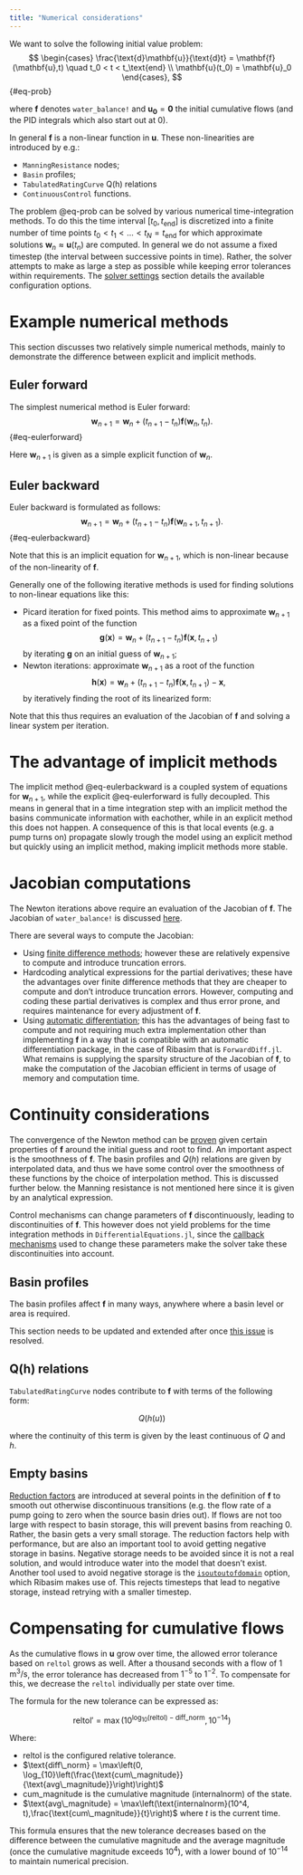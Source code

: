 ```yaml
---
title: "Numerical considerations"
---
```


We want to solve the following initial value problem:
$$
\begin{cases}
    \frac{\text{d}\mathbf{u}}{\text{d}t} = \mathbf{f}(\mathbf{u},t) \quad t_0 < t < t_\text{end} \\
    \mathbf{u}(t_0) = \mathbf{u}_0
\end{cases},
$$ {#eq-prob}

where $\mathbf{f}$ denotes `water_balance!` and $\mathbf{u_0} = \mathbf{0}$ the initial cumulative flows (and the PID integrals which also start out at $0$).

In general $\mathbf{f}$ is a non-linear function in $\mathbf{u}$. These non-linearities are introduced by e.g.:

- `ManningResistance` nodes;
- `Basin` profiles;
- `TabulatedRatingCurve` Q(h) relations
- `ContinuousControl` functions.

The problem @eq-prob can be solved by various numerical time-integration methods. To do this the time interval $[t_0,t_\text{end}]$ is discretized into a finite number of time points $t_0 < t_1 < \ldots < t_N = t_\text{end}$ for which approximate solutions $\mathbf{w}_n \approx \mathbf{u}(t_n)$ are computed. In general we do not assume a fixed timestep (the interval between successive points in time). Rather, the solver attempts to make as large a step as possible while keeping error tolerances within requirements. The [solver settings](/reference/usage.qmd#sec-solver-settings) section details the available configuration options.

# Example numerical methods

This section discusses two relatively simple numerical methods, mainly to demonstrate the difference between explicit and implicit methods.

## Euler forward

The simplest numerical method is Euler forward:
$$
\mathbf{w}_{n+1} = \mathbf{w}_n + (t_{n+1}-t_n)\mathbf{f}(\mathbf{w}_n, t_n).
$$ {#eq-eulerforward}

Here $\mathbf{w}_{n+1}$ is given as a simple explicit function of $\mathbf{w}_n$.

## Euler backward

Euler backward is formulated as follows:
$$
\mathbf{w}_{n+1} = \mathbf{w}_n + (t_{n+1}-t_n)\mathbf{f}(\mathbf{w}_{n+1},t_{n+1}).
$$ {#eq-eulerbackward}

Note that this is an implicit equation for $\mathbf{w}_{n+1}$, which is non-linear because of the non-linearity of $\mathbf{f}$.

Generally one of the following iterative methods is used for finding solutions to non-linear equations like this:

- Picard iteration for fixed points. This method aims to approximate $\mathbf{w}_{n+1}$ as a fixed point of the function
$$
\mathbf{g}(\mathbf{x}) = \mathbf{w}_n + (t_{n+1}-t_n)\mathbf{f}(\mathbf{x},t_{n+1})
$$
by iterating $\mathbf{g}$ on an initial guess of $\mathbf{w}_{n+1}$;
- Newton iterations: approximate $\mathbf{w}_{n+1}$ as a root of the function
$$
\mathbf{h}(\mathbf{x}) = \mathbf{w}_n + (t_{n+1}-t_n)\mathbf{f}(\mathbf{x},t_{n+1}) - \mathbf{x},
$$
by iteratively finding the root of its linearized form:

\begin{align}
\mathbf{0} =& \mathbf{h}(\mathbf{w}_{n+1}^k) + \mathbf{J}(\mathbf{h})(\mathbf{w}_{n+1}^k)(\mathbf{w}_{n+1}^{k+1}-\mathbf{w}_{n+1}^k) \\
=& \mathbf{w}_n + (t_{n+1}-t_n)\mathbf{f}(\mathbf{w}_{n+1}^k,t_{n+1}) - \mathbf{w}_{n+1}^k \\ +&\left[(t_{n+1}-t_n)\mathbf{J}(\mathbf{f})(\mathbf{w}_{n+1}^k)-\mathbf{I}\right](\mathbf{w}_{n+1}^{k+1}-\mathbf{w}_{n+1}^k).
\end{align}
Note that this thus requires an evaluation of the Jacobian of $\mathbf{f}$ and solving a linear system per iteration.

# The advantage of implicit methods

The implicit method @eq-eulerbackward is a coupled system of equations for $\mathbf{w}_{n+1}$, while the explicit @eq-eulerforward is fully decoupled. This means in general that in a time integration step with an implicit method the basins communicate information with eachother, while in an explicit method this does not happen. A consequence of this is that local events (e.g. a pump turns on) propagate slowly trough the model using an explicit method but quickly using an implicit method, making implicit methods more stable.

# Jacobian computations
The Newton iterations above require an evaluation of the Jacobian of $\mathbf{f}$. The Jacobian of `water_balance!` is discussed [here](/concept/equations.qmd#the-jacobian).

There are several ways to compute the Jacobian:

- Using [finite difference methods](https://en.wikipedia.org/wiki/Numerical_differentiation#Finite_differences); however these are relatively expensive to compute and introduce truncation errors.
- Hardcoding analytical expressions for the partial derivatives; these have the advantages over finite difference methods that they are cheaper to compute and don't introduce truncation errors. However, computing and coding these partial derivatives is complex and thus error prone, and requires maintenance for every adjustment of $\mathbf{f}$.
- Using [automatic differentiation](https://juliadiff.org/ForwardDiff.jl/stable/dev/how_it_works/); this has the advantages of being fast to compute and not requiring much extra implementation other than implementing $\mathbf{f}$ in a way that is compatible with an automatic differentiation package, in the case of Ribasim that is `ForwardDiff.jl`. What remains is supplying the sparsity structure of the Jacobian of $\mathbf{f}$, to make the computation of the Jacobian efficient in terms of usage of memory and computation time.

# Continuity considerations

The convergence of the Newton method can be [proven](https://en.wikipedia.org/wiki/Newton%27s_method#Proof_of_quadratic_convergence_for_Newton's_iterative_method) given certain properties of $\mathbf{f}$ around the initial guess and root to find. An important aspect is the smoothness of $\mathbf{f}$. The basin profiles and $Q(h)$ relations are given by interpolated data, and thus we have some control over the smoothness of these functions by the choice of interpolation method. This is discussed further below. the Manning resistance is not mentioned here since it is given by an analytical expression.

Control mechanisms can change parameters of $\mathbf{f}$ discontinuously, leading to discontinuities of $\mathbf{f}$. This however does not yield problems for the time integration methods in `DifferentialEquations.jl`, since the [callback mechanisms](https://docs.sciml.ai/DiffEqDocs/stable/features/callback_functions/) used to change these parameters make the solver take these discontinuities into account.

## Basin profiles

The basin profiles affect $\mathbf{f}$ in many ways, anywhere where a basin level or area is required.

::: {.callout-note}
This section needs to be updated and extended after once [this issue](https://github.com/Deltares/Ribasim/issues/566) is resolved.
:::

## Q(h) relations

`TabulatedRatingCurve` nodes contribute to $\mathbf{f}$ with terms of the following form:

$$
    Q(h(u))
$$

where the continuity of this term is given by the least continuous of $Q$ and $h$.

## Empty basins

[Reduction factors](/reference/node/basin.qmd#sec-reduction-factor) are introduced at several points in the definition of $\mathbf{f}$ to smooth out otherwise discontinuous transitions (e.g. the flow rate of a pump going to zero when the source basin dries out).
If flows are not too large with respect to basin storage, this will prevent basins from reaching 0.
Rather, the basin gets a very small storage.
The reduction factors help with performance, but are also an important tool to avoid getting negative storage in basins.
Negative storage needs to be avoided since it is not a real solution, and would introduce water into the model that doesn't exist.
Another tool used to avoid negative storage is the [`isoutoutofdomain`](https://docs.sciml.ai/DiffEqDocs/stable/basics/common_solver_opts/) option, which Ribasim makes use of.
This rejects timesteps that lead to negative storage, instead retrying with a smaller timestep.

# Compensating for cumulative flows

As the cumulative flows in $\mathbf{u}$ grow over time, the allowed error tolerance based on `reltol` grows as well. After a thousand seconds with a flow of $1\text{ m}^3/\text{s}$, the error tolerance has decreased from $1^{-5}$ to $1^{-2}$. To compensate for this, we decrease the `reltol` individually per state over time.

The formula for the new tolerance can be expressed as:

$$
\text{reltol}' = \max\left(10^{\log_{10}(\text{reltol}) - \text{diff\_norm}}, 10^{-14}\right)
$$

Where:

- $\text{reltol}$ is the configured relative tolerance.
- $\text{diff\_norm} = \max\left(0, \log_{10}\left(\frac{\text{cum\_magnitude}}{\text{avg\_magnitude}}\right)\right)$
- $\text{cum\_magnitude}$ is the cumulative magnitude ($\text{internalnorm}$) of the state.
- $\text{avg\_magnitude} = \max\left(\text{internalnorm}(10^4, t),\frac{\text{cum\_magnitude}}{t}\right)$ where $t$ is the current time.

This formula ensures that the new tolerance decreases based on the difference between the cumulative magnitude and the average magnitude (once the cumulative magnitude exceeds $10^{4}$), with a lower bound of $10^{-14}$ to maintain numerical precision.
